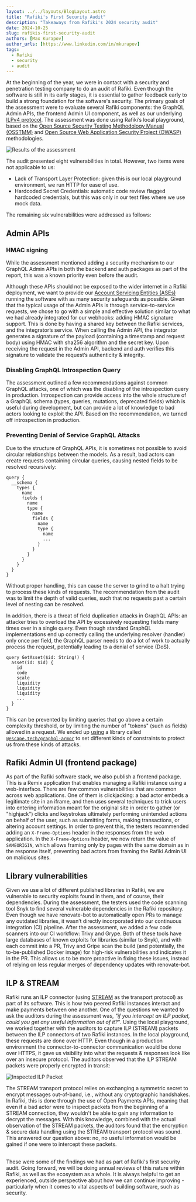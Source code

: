 ```yaml
---
layout: ../../layouts/BlogLayout.astro
title: "Rafiki's First Security Audit"
description: "Takeaways from Rafiki's 2024 security audit"
date: 2024-10-25
slug: rafikis-first-security-audit
authors: [Max Kurapov]
author_urls: [https://www.linkedin.com/in/mkurapov]
tags:
  - Rafiki
  - security
  - audit
---
```


At the beginning of the year, we were in contact with a security and penetration testing company to do an audit of Rafiki. Even though the software is still in its early stages, it is essential to gather feedback early to build a strong foundation for the software's security. The primary goals of the assessment were to evaluate several Rafiki components: the GraphQL Admin APIs, the frontend Admin UI component, as well as our underlying [ILPv4 protocol](https://interledger.org/developers/get-started/). The assessment was done using Rafiki’s local playground, based on the [Open Source Security Testing Methodology Manual (OSSTMM)](https://www.isecom.org/research.html) and [Open Source Web Application Security Project (OWASP)](https://owasp.org/) methodologies. 

![Results of the assessment](/developers/img/blog/2024-10-25/results.png)

The audit presented eight vulnerabilities in total. However, two items were not applicable to us:
- Lack of Transport Layer Protection: given this is our local playground environment, we run HTTP for ease of use.
- Hardcoded Secret Credentials: automatic code review flagged hardcoded credentials, but this was only in our test files where we use mock data.

The remaining six vulnerabilities were addressed as follows:

## Admin APIs
### HMAC signing
While the assessment mentioned adding a security mechanism to our GraphQL Admin APIs in both the backend and auth packages as part of the report, this was a known priority even before the audit.

Although these APIs should not be exposed to the wider internet in a Rafiki deployment, we want to provide our [Account Servicing Entities (ASEs)](https://rafiki.dev/overview/overview/#more-about-account-servicing-entities) running the software with as many security safeguards as possible. Given that the typical usage of the Admin APIs is through service-to-service requests, we chose to go with a simple and effective solution similar to what we had already integrated for our webhooks: adding HMAC signature support. This is done by having a shared key between the Rafiki services, and the integrator’s service. When calling the Admin API, the integrator generates a signature of the payload (containing a timestamp and request body) using HMAC with sha256 algorithm and the secret key. Upon receiving the request in the Admin API, backend and auth verifies this signature to validate the request’s authenticity & integrity.

### Disabling GraphQL Introspection Query
The assessment outlined a few recommendations against common GraphQL attacks, one of which was the disabling of the introspection query in production. Introspection can provide access into the whole structure of a GraphQL schema (types, queries, mutations, deprecated fields) which is useful during development, but can provide a lot of knowledge to bad actors looking to exploit the API. Based on the recommendation, we turned off introspection in production.

### Preventing Denial of Service GraphQL Attacks
Due to the structure of GraphQL APIs, it is sometimes not possible to avoid circular relationships between the models. As a result, bad actors can create requests containing circular queries, causing nested fields to be resolved recursively:
```gql
query {
  __schema {
    types {
      name
      fields {
        name
        type {
          name
          fields {
            name
            type {
              name
              ...
            }
          }
        }
      }
    }
  }
}
```
Without proper handling, this can cause the server to grind to a halt trying to process these kinds of requests. The recommendation from the audit was to limit the depth of valid queries, such that no requests past a certain level of nesting can be resolved.

In addition, there is a threat of field duplication attacks in GraphQL APIs: an attacker tries to overload the API by excessively requesting fields many times over in a single query. Even though standard GraphQL implementations end up correctly calling the underlying resolver (handler) only once per field, the GraphQL parser needs to do a lot of work to actually process the request, potentially leading to a denial of service (DoS).

```gql
query GetAsset($id: String!) {
  asset(id: $id) {
    id
    code
    scale
    liquidity
    liquidity
    liquidity
    ...
  }
}
```
This can be prevented by limiting queries that go above a certain complexity threshold, or by limiting the number of "tokens" (such as fields) allowed in a request. 
We ended up [using](https://github.com/interledger/rafiki/pull/2537) a library called [`@escape.tech/graphql-armor`](https://escape.tech/graphql-armor/docs/getting-started/) to set different kinds of constraints to protect us from these kinds of attacks.

## Rafiki Admin UI (frontend package)
As part of the Rafiki software stack, we also publish a frontend package. This is a Remix application that enables managing a Rafiki instance using a web-interface. There are few common vulnerabilities that are common across web applications. One of them is clickjacking: a bad actor embeds a legitimate site in an iframe, and then uses several techniques to trick users into entering information meant for the original site in order to gather (or "highjack") clicks and keystrokes ultimately performing unintended actions on behalf of the user, such as submitting forms, making transactions, or altering account settings. In order to prevent this, the testers recommended adding an `X-Frame-Options` header in the responses from the web application. In the `X-Frame-Options` header, we now return the value of `SAMEORIGIN`, which allows framing only by pages with the same domain as in the response itself, preventing bad actors from framing the Rafiki Admin UI on malicious sites.

## Library vulnerabilities
Given we use a lot of different published libraries in Rafiki, we are vulnerable to security exploits found in them, and of course, their dependencies. During the assessment, the testers used the code scanning tool Snyk to find several vulnerable dependencies in the Rafiki repository. Even though we have renovate-bot to automatically open PRs to manage any outdated libraries, it wasn’t directly incorporated into our continuous integration (CI) pipeline. After the assessment, we added a few code scanners into our CI workflow: Trivy and Grype. Both of these tools have large databases of known exploits for libraries (similar to Snyk), and with each commit into a PR, Trivy and Gripe scan the build (and potentially, the to-be-published Docker image) for high-risk vulnerabilities and indicates it in the PR. This allows us to be more proactive in fixing these issues, instead of relying on less regular merges of dependency updates with renovate-bot.

## ILP & STREAM
Rafiki runs an ILP connector (using [STREAM](https://interledger.org/developers/rfcs/stream-protocol/) as the transport protocol) as part of its software. This is how two peered Rafiki instances interact and make payments between one another.
One of the questions we wanted to ask the auditors during the assessment was, _"if you intercept an ILP packet, could you get any useful information out of it?"_. Using the local playground, we worked together with the auditors to capture ILP (STREAM) packets between the ILP connectors of two Rafiki instances. In the local playground, these requests are done over HTTP. Even though in a production environment the connector-to-connector communication would be done over HTTPS, it gave us visibility into what the requests & responses look like over an insecure protocol. The auditors observed that the ILP STREAM packets were properly encrypted in transit:

![Inspected ILP Packet](/developers/img/blog/2024-10-25/packet.png)

The STREAM transport protocol relies on exchanging a symmetric secret to encrypt messages out-of-band, i.e., without any cryptographic handshakes. In Rafiki, this is done through the use of Open Payments APIs, meaning that even if a bad actor were to inspect packets from the beginning of a STREAM connection, they wouldn't be able to gain any information to decrypt the messages. With this knowledge, combined with the actual observation of the STREAM packets, the auditors found that the encryption & secure data handling using the STREAM transport protocol was sound. This answered our question above: no, no useful information would be gained if one were to intercept these packets.

<br/>
These were some of the findings we had as part of Rafiki's first security audit.
Going forward, we will be doing annual reviews of this nature within Rafiki, as well as the ecosystem as a whole. It is always helpful to get an experienced, outside perspective about how we can continue improving - particularly when it comes to vital aspects of building software, such as security.


